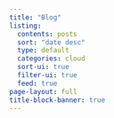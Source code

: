 ```yaml
---
title: "Blog"
listing:
  contents: posts
  sort: "date desc"
  type: default
  categories: cloud
  sort-ui: true
  filter-ui: true
  feed: true
page-layout: full
title-block-banner: true
---
```



